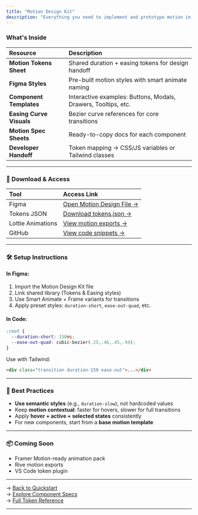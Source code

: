 ```yaml
---
title: "Motion Design Kit"
description: "Everything you need to implement and prototype motion in Figma, code, or your design system. Use this kit to stay aligned with motion tokens, easing principles, and interaction semantics."
---
```


### What's Inside

| Resource                 | Description                                                    |
| :----------------------- | :------------------------------------------------------------- |
| **Motion Tokens Sheet**  | Shared duration \+ easing tokens for design handoff            |
| **Figma Styles**         | Pre-built motion styles with smart animate naming              |
| **Component Templates**  | Interactive examples: Buttons, Modals, Drawers, Tooltips, etc. |
| **Easing Curve Visuals** | Bezier curve references for core transitions                   |
| **Motion Spec Sheets**   | Ready-to-copy docs for each component                          |
| **Developer Handoff**    | Token mapping → CSS/JS variables or Tailwind classes           |

---

### 🔗 Download & Access

| Tool              | Access Link                                                                              |
| :---------------- | :--------------------------------------------------------------------------------------- |
| Figma             | [Open Motion Design File →](https://chatgpt.com/c/686227d4-9f6c-8009-b3f8-945bd086ee9c#) |
| Tokens JSON       | [Download tokens.json →](https://chatgpt.com/c/686227d4-9f6c-8009-b3f8-945bd086ee9c#)    |
| Lottie Animations | [View motion exports →](https://chatgpt.com/c/686227d4-9f6c-8009-b3f8-945bd086ee9c#)     |
| GitHub            | [View code snippets →](https://chatgpt.com/c/686227d4-9f6c-8009-b3f8-945bd086ee9c#)      |

---

### 🛠 Setup Instructions

#### In Figma:

1. Import the Motion Design Kit file
2. Link shared library (Tokens & Easing styles)
3. Use Smart Animate \+ Frame variants for transitions
4. Apply preset styles: `duration-short`, `ease-out-quad`, etc.

#### In Code:

```css
:root {
  --duration-short: 150ms;
  --ease-out-quad: cubic-bezier(.25,.46,.45,.94);
}
```

Use with Tailwind:

```html
<div class="transition duration-150 ease-out">...</div>
```

---

### 🧠 Best Practices

- **Use semantic styles** (e.g., `duration-slow`), not hardcoded values
- Keep **motion contextual**: faster for hovers, slower for full transitions
- Apply **hover \+ active \+ selected states** consistently
- For new components, start from a **base motion template**

---

### 📦 Coming Soon

- Framer Motion-ready animation pack
- Rive motion exports
- VS Code token plugin

---

→ [Back to Quickstart](https://chatgpt.com/quickstart)\
→ [Explore Component Specs](https://chatgpt.com/components)\
→ [Full Token Reference](https://chatgpt.com/tokens)

---